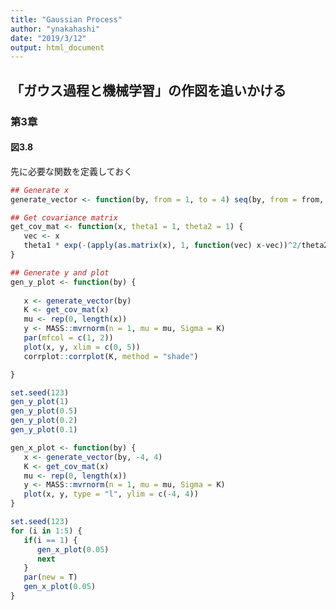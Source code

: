 ```yaml
---
title: "Gaussian Process"
author: "ynakahashi"
date: "2019/3/12"
output: html_document
---
```


## 「ガウス過程と機械学習」の作図を追いかける

### 第3章
#### 図3.8
先に必要な関数を定義しておく
```r
## Generate x
generate_vector <- function(by, from = 1, to = 4) seq(by, from = from, to = to)

## Get covariance matrix
get_cov_mat <- function(x, theta1 = 1, theta2 = 1) {
   vec <- x
   theta1 * exp(-(apply(as.matrix(x), 1, function(vec) x-vec))^2/theta2)
} 
```

```r
## Generate y and plot
gen_y_plot <- function(by) {
   
   x <- generate_vector(by)
   K <- get_cov_mat(x)
   mu <- rep(0, length(x))
   y <- MASS::mvrnorm(n = 1, mu = mu, Sigma = K)
   par(mfcol = c(1, 2))
   plot(x, y, xlim = c(0, 5))
   corrplot::corrplot(K, method = "shade")

}

set.seed(123)
gen_y_plot(1)
gen_y_plot(0.5)
gen_y_plot(0.2)
gen_y_plot(0.1)
```

```r
gen_x_plot <- function(by) {
   x <- generate_vector(by, -4, 4)
   K <- get_cov_mat(x)
   mu <- rep(0, length(x))
   y <- MASS::mvrnorm(n = 1, mu = mu, Sigma = K)
   plot(x, y, type = "l", ylim = c(-4, 4))
}

set.seed(123)
for (i in 1:5) {
   if(i == 1) {
      gen_x_plot(0.05) 
      next
   }
   par(new = T)
   gen_x_plot(0.05)
}
```

